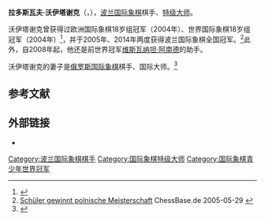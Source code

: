 {{noteTA
|T=zh-hans:拉多斯瓦夫·沃伊塔谢克;zh-hant:拉多斯瓦夫·沃伊塔澤克;
|1=zh-hans:沃伊塔谢克;zh-hant:沃伊塔澤克;
}}
{{Infobox chess player
|name = 拉多斯瓦夫·沃伊塔谢克
|image = 2022-Radoslaw-Wojtaszek.JPG
|caption = 摄于2022年
|birthname = Radosław Wojtaszek
|country = {{POL}}
|birth_date = {{Birth date and age|df=yes|1987|01|13}}
|birth_place = 
|death_date = 
|death_place = 
|title = [[国际象棋特级大师|特级大师]]
|rating = 
|peakrating = 2749（2015年6月）
|FideID = 1118358
}}
'''拉多斯瓦夫·沃伊塔谢克'''（{{lang-pl|Radosław Wojtaszek}}，{{bd|1987年|1月13日}}），[[波兰|波兰]][[国际象棋|国际象棋]]棋手、[[国际象棋特级大师|特级大师]]。

沃伊塔谢克曾获得过欧洲国际象棋18岁组冠军（2004年）、世界国际象棋18岁组冠军（2004年）<ref>{{cite web |url=http://www.greekchess.com/wycc2004/press_release10-11.html |title=World Youth Chess Championships 2004 |publisher=Greekchess.com |date=2004-11-14 |accessdate=2011-10-20 |deadurl=yes |archiveurl=https://web.archive.org/web/20111101155637/http://www.greekchess.com/wycc2004/press_release10-11.html |archivedate=2011-11-01 }}</ref>，并于2005年、2014年两度获得波兰国际象棋全国冠军。<ref>[http://www.chessbase.de/nachrichten.asp?newsid=4378 Schüler gewinnt polnische Meisterschaft] {{Wayback|url=http://www.chessbase.de/nachrichten.asp?newsid=4378 |date=20120225021049 }} ChessBase.de 2005-05-29 {{de icon}}</ref>此外，自2008年起，他还是前世界冠军[[维斯瓦纳坦·阿南德|维斯瓦纳坦·阿南德]]的助手。

沃伊塔谢克的妻子是[[俄罗斯|俄罗斯]][[国际象棋|国际象棋]]棋手、国际大师{{le|阿林娜·卡什琳斯卡娅|Alina Kashlinskaya}}。<ref>{{cite web|url=http://chess-news.ru/node/19505|title=Another Chess Family Will Be Born Today in Moscow|date=2015-09-07|publisher=Chess-news.ru|accessdate=10 July 2015|archive-date=2015-07-11|archive-url=https://web.archive.org/web/20150711033007/http://chess-news.ru/node/19505|dead-url=yes}}</ref>

== 参考文献 ==
{{reflist}}

== 外部链接 ==
*{{chessgames player|id=54492}}

{{chess-bio-stub}}
[[Category:波兰国际象棋棋手|Category:波兰国际象棋棋手]]
[[Category:国际象棋特级大师|Category:国际象棋特级大师]]
[[Category:国际象棋青少年世界冠军|Category:国际象棋青少年世界冠军]]